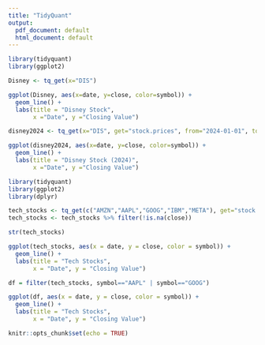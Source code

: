 ---
title: "TidyQuant"
output:
  pdf_document: default
  html_document: default
---

```{r}
library(tidyquant)
library(ggplot2)

Disney <- tq_get(x="DIS")

ggplot(Disney, aes(x=date, y=close, color=symbol)) + 
  geom_line() +
  labs(title = "Disney Stock",
       x ="Date", y ="Closing Value")

disney2024 <- tq_get(x="DIS", get="stock.prices", from="2024-01-01", to="2024-12-31")

ggplot(disney2024, aes(x=date, y=close, color=symbol)) + 
  geom_line() +
  labs(title = "Disney Stock (2024)",
       x ="Date", y ="Closing Value")


```
```{r}
library(tidyquant)
library(ggplot2)
library(dplyr)

tech_stocks <- tq_get(c("AMZN","AAPL","GOOG","IBM","META"), get="stock.prices")
tech_stocks <- tech_stocks %>% filter(!is.na(close))

str(tech_stocks)

ggplot(tech_stocks, aes(x = date, y = close, color = symbol)) + 
  geom_line() +
  labs(title = "Tech Stocks",
       x = "Date", y = "Closing Value")

```

```{r}

df = filter(tech_stocks, symbol=="AAPL" | symbol=="GOOG")

ggplot(df, aes(x = date, y = close, color = symbol)) + 
  geom_line() +
  labs(title = "Tech Stocks",
       x = "Date", y = "Closing Value")

```


```{r setup, include=FALSE}
knitr::opts_chunk$set(echo = TRUE)
```

